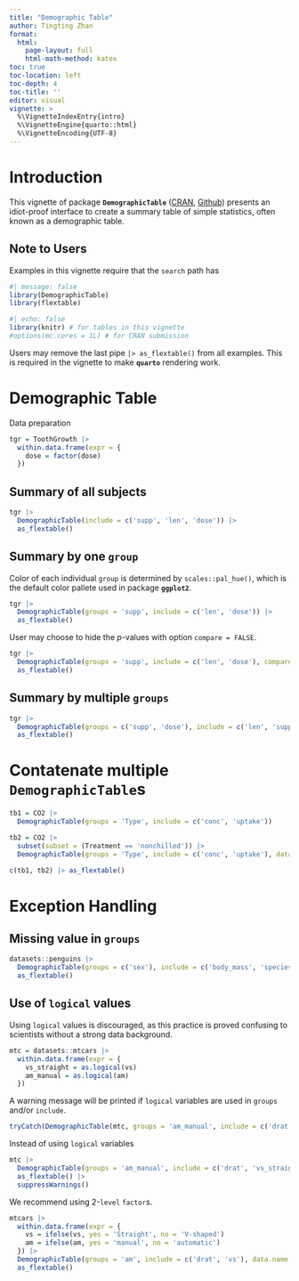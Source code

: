 ```yaml
---
title: "Demographic Table"
author: Tingting Zhan
format: 
  html:
    page-layout: full
    html-math-method: katex
toc: true
toc-location: left
toc-depth: 4
toc-title: ''
editor: visual
vignette: >
  %\VignetteIndexEntry{intro}
  %\VignetteEngine{quarto::html}
  %\VignetteEncoding{UTF-8}
---
```


# Introduction

This vignette of package **`DemographicTable`** ([CRAN](https://cran.r-project.org/package=DemographicTable), [Github](https://github.com/tingtingzhan/DemographicTable)) presents an idiot-proof interface to create a summary table of simple statistics, often known as a demographic table.

## Note to Users

Examples in this vignette require that the `search` path has

```r
#| message: false
library(DemographicTable)
library(flextable)
```

```r
#| echo: false
library(knitr) # for tables in this vignette
#options(mc.cores = 1L) # for CRAN submission
```

Users may remove the last pipe `|> as_flextable()` from all examples. This is required in the vignette to make **`quarto`** rendering work.

# Demographic Table

Data preparation

```r
tgr = ToothGrowth |> 
  within.data.frame(expr = {
    dose = factor(dose) 
  })
```

## Summary of all subjects

```r
tgr |>
  DemographicTable(include = c('supp', 'len', 'dose')) |> 
  as_flextable()
```

## Summary by one `group`

Color of each individual `group` is determined by `scales::pal_hue()`, which is the default color pallete used in package **`ggplot2`**.

```r
tgr |>
  DemographicTable(groups = 'supp', include = c('len', 'dose')) |> 
  as_flextable()
```

User may choose to hide the $p$-values with option `compare = FALSE`.

```r
tgr |>
  DemographicTable(groups = 'supp', include = c('len', 'dose'), compare = FALSE) |> 
  as_flextable()
```

## Summary by multiple `groups`

```r
tgr |>
  DemographicTable(groups = c('supp', 'dose'), include = c('len', 'supp')) |>
  as_flextable()
```

# Contatenate multiple `DemographicTable`s

```r
tb1 = CO2 |>
  DemographicTable(groups = 'Type', include = c('conc', 'uptake'))
```

```r
tb2 = CO2 |>
  subset(subset = (Treatment == 'nonchilled')) |> 
  DemographicTable(groups = 'Type', include = c('conc', 'uptake'), data.name = 'CO2_nonchilled')
```

```r
c(tb1, tb2) |> as_flextable()
```

# Exception Handling

## Missing value in `groups`

```r
datasets::penguins |>
  DemographicTable(groups = c('sex'), include = c('body_mass', 'species')) |>
  as_flextable()
```

## Use of `logical` values

Using `logical` values is discouraged, as this practice is proved confusing to scientists without a strong data background.

```r
mtc = datasets::mtcars |>
  within.data.frame(expr = {
    vs_straight = as.logical(vs)
    am_manual = as.logical(am)
  })
```

A warning message will be printed if `logical` variables are used in `groups` and/or `include`.

```r
tryCatch(DemographicTable(mtc, groups = 'am_manual', include = c('drat', 'vs_straight')), warning = identity)
```

Instead of using `logical` variables

```r
mtc |>
  DemographicTable(groups = 'am_manual', include = c('drat', 'vs_straight')) |>
  as_flextable() |>
  suppressWarnings()
```

We recommend using 2-`level` `factor`s.

```r
mtcars |>
  within.data.frame(expr = {
    vs = ifelse(vs, yes = 'Straight', no = 'V-shaped')
    am = ifelse(am, yes = 'manual', no = 'automatic')
  }) |> 
  DemographicTable(groups = 'am', include = c('drat', 'vs'), data.name = 'mtcars') |>
  as_flextable()
```
